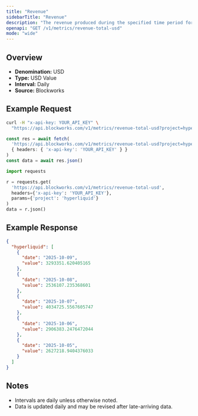```yaml
---
title: "Revenue"
sidebarTitle: "Revenue"
description: "The revenue produced during the specified time period for given project."
openapi: "GET /v1/metrics/revenue-total-usd"
mode: "wide"
---
```


## Overview

- **Denomination:** USD
- **Type:** USD Value
- **Interval:** Daily
- **Source:** Blockworks

## Example Request

<CodeGroup>

```bash cURL
curl -H "x-api-key: YOUR_API_KEY" \
  "https://api.blockworks.com/v1/metrics/revenue-total-usd?project=hyperliquid"
```

```typescript TypeScript
const res = await fetch(
  'https://api.blockworks.com/v1/metrics/revenue-total-usd?project=hyperliquid',
  { headers: { 'x-api-key': 'YOUR_API_KEY' } }
)
const data = await res.json()
```

```python Python
import requests

r = requests.get(
  'https://api.blockworks.com/v1/metrics/revenue-total-usd',
  headers={'x-api-key': 'YOUR_API_KEY'},
  params={'project': 'hyperliquid'}
)
data = r.json()
```

</CodeGroup>

## Example Response

```json
{
  "hyperliquid": [
    {
      "date": "2025-10-09",
      "value": 3293351.620405165
    },
    {
      "date": "2025-10-08",
      "value": 2536107.235368601
    },
    {
      "date": "2025-10-07",
      "value": 4034725.5567605747
    },
    {
      "date": "2025-10-06",
      "value": 2906383.2476472044
    },
    {
      "date": "2025-10-05",
      "value": 2627218.9404376033
    }
  ]
}
```

## Notes
- Intervals are daily unless otherwise noted.
- Data is updated daily and may be revised after late-arriving data.